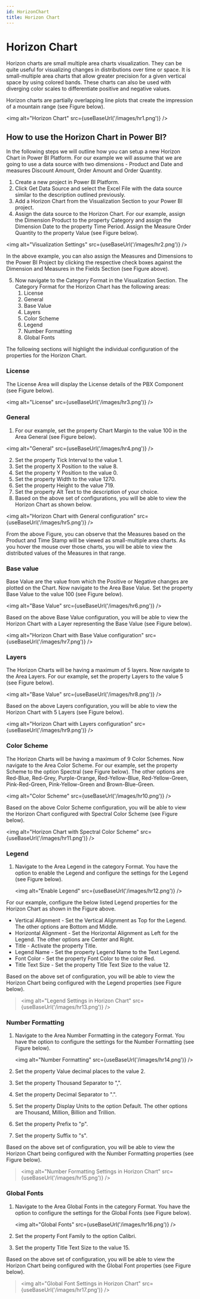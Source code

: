 ```yaml
---
id: HorizonChart
title: Horizon Chart
---
```


Horizon Chart
==============

Horizon charts are small multiple area charts visualization. They can be
quite useful for visualizing changes in distributions over time or
space. It is small-multiple area charts that allow greater precision for
a given vertical space by using colored bands. These charts can also be
used with diverging color scales to differentiate positive and negative
values.

Horizon charts are partially overlapping line plots that create the
impression of a mountain range (see Figure below).

<img alt="Horizon Chart" src={useBaseUrl('/images/hr1.png')} />

How to use the Horizon Chart in Power BI?
-----------------------------------------

In the following steps we will outline how you can setup a new Horizon
Chart in Power BI Platform. For our example we will assume that we are
going to use a data source with two dimensions - Product and Date and
measures Discount Amount, Order Amount and Order Quantity.

1.  Create a new project in Power BI Platform.
2.  Click Get Data Source and select the Excel File with the data source
    similar to the description outlined previously.
3.  Add a Horizon Chart from the Visualization Section to your Power BI
    project.
4.  Assign the data source to the Horizon Chart. For our example, assign
    the Dimension Product to the property Category and assign the
    Dimension Date to the property Time Period. Assign the Measure Order
    Quantity to the property Value (see Figure below).

<img alt="Visualization Settings" src={useBaseUrl('/images/hr2.png')} />

In the above example, you can also assign the Measures and Dimensions to
the Power BI Project by clicking the respective check boxes against the
Dimension and Measures in the Fields Section (see Figure above).

5.  Now navigate to the Category Format in the Visualization Section.
    The Category Format for the Horizon Chart has the following areas:
    1.  License
    2.  General
    3.  Base Value
    4.  Layers
    5.  Color Scheme
    6.  Legend
    7.  Number Formatting
    8.  Global Fonts

The following sections will highlight the individual configuration of
the properties for the Horizon Chart.

### License

The License Area will display the License details of the PBX Component
(see Figure below).

<img alt="License" src={useBaseUrl('/images/hr3.png')} /> 

### General

1.  For our example, set the property Chart Margin to the value 100 in
    the Area General (see Figure below).

<img alt="General" src={useBaseUrl('/images/hr4.png')} />

2.  Set the property Tick Interval to the value 1.
3.  Set the property X Position to the value 8.
4.  Set the property Y Position to the value 0.
5.  Set the property Width to the value 1270.
6.  Set the property Height to the value 719.
7.  Set the property Alt Text to the description of your choice.
8.  Based on the above set of configurations, you will be able to view
    the Horizon Chart as shown below.

<img alt="Horizon Chart with General
configuration" src={useBaseUrl('/images/hr5.png')} />

From the above Figure, you can observe that the Measures based on the
Product and Time Stamp will be viewed as small-multiple area charts. As
you hover the mouse over those charts, you will be able to view the
distributed values of the Measures in that range.

### Base value

Base Value are the value from which the Positive or Negative changes are
plotted on the Chart. Now navigate to the Area Base Value. Set the
property Base Value to the value 100 (see Figure below).

<img alt="Base Value" src={useBaseUrl('/images/hr6.png')} />

Based on the above Base Value configuration, you will be able to view
the Horizon Chart with a Layer representing the Base Value (see Figure
below).

<img alt="Horizon Chart with Base Value
configuration" src={useBaseUrl('/images/hr7.png')} />

### Layers

The Horizon Charts will be having a maximum of 5 layers. Now navigate to
the Area Layers. For our example, set the property Layers to the value 5
(see Figure below).

<img alt="Base Value" src={useBaseUrl('/images/hr8.png')} />

Based on the above Layers configuration, you will be able to view the
Horizon Chart with 5 Layers (see Figure below).

<img alt="Horizon Chart with Layers
configuration" src={useBaseUrl('/images/hr9.png')} />

### Color Scheme

The Horizon Charts will be having a maximum of 9 Color Schemes. Now
navigate to the Area Color Scheme. For our example, set the property
Scheme to the option Spectral (see Figure below). The other options are
Red-Blue, Red-Grey, Purple-Orange, Red-Yellow-Blue, Red-Yellow-Green,
Pink-Red-Green, Pink-Yellow-Green and Brown-Blue-Green.

<img alt="Color Scheme" src={useBaseUrl('/images/hr10.png')} />

Based on the above Color Scheme configuration, you will be able to view
the Horizon Chart configured with Spectral Color Scheme (see Figure
below).

<img alt="Horizon Chart with Spectral Color
Scheme" src={useBaseUrl('/images/hr11.png')} />

### Legend

1.  Navigate to the Area Legend in the category Format. You have the
    option to enable the Legend and configure the settings for the
    Legend (see Figure below).

    <img alt="Enable Legend" src={useBaseUrl('/images/hr12.png')} />

For our example, configure the below listed Legend properties for the
Horizon Chart as shown in the Figure above.

-   Vertical Alignment - Set the Vertical Alignment as Top for the
    Legend. The other options are Bottom and Middle.
-   Horizontal Alignment - Set the Horizontal Alignment as Left for the
    Legend. The other options are Center and Right.
-   Title - Activate the property Title.
-   Legend Name - Set the property Legend Name to the Text Legend.
-   Font Color - Set the property Font Color to the color Red.
-   Title Text Size - Set the property Title Text Size to the value 12.

Based on the above set of configuration, you will be able to view the
Horizon Chart being configured with the Legend properties (see Figure
below).

> <img alt="Legend Settings in Horizon Chart" src={useBaseUrl('/images/hr13.png')} />

### Number Formatting

1.  Navigate to the Area Number Formatting in the category Format. You
    have the option to configure the settings for the Number Formatting
    (see Figure below).

    <img alt="Number Formatting" src={useBaseUrl('/images/hr14.png')} />

2.  Set the property Value decimal places to the value 2.

3.  Set the property Thousand Separator to \",\".

4.  Set the property Decimal Separator to \".\".

5.  Set the property Display Units to the option Default. The other
    options are Thousand, Million, Billion and Trillion.

6.  Set the property Prefix to \"p\".

7.  Set the property Suffix to \"s\".

Based on the above set of configuration, you will be able to view the
Horizon Chart being configured with the Number Formatting properties
(see Figure below).

> <img alt="Number Formatting Settings in Horizon
> Chart" src={useBaseUrl('/images/hr15.png')} />

### Global Fonts

1.  Navigate to the Area Global Fonts in the category Format. You have
    the option to configure the settings for the Global Fonts (see
    Figure below).

    <img alt="Global Fonts" src={useBaseUrl('/images/hr16.png')} />

2.  Set the property Font Family to the option Calibri.

3.  Set the property Title Text Size to the value 15.

Based on the above set of configuration, you will be able to view the
Horizon Chart being configured with the Global Font properties (see
Figure below).

> <img alt="Global Font Settings in Horizon
> Chart" src={useBaseUrl('/images/hr17.png')} />
